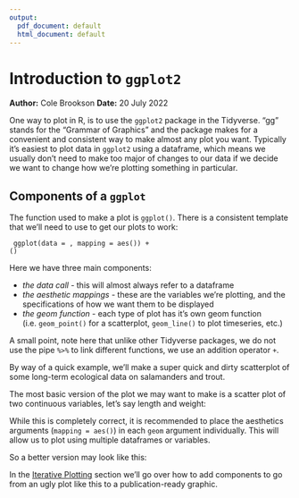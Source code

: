 ```yaml
---
output:
  pdf_document: default
  html_document: default
---
```

# Introduction to <code>ggplot2</code>
**Author:** Cole Brookson
**Date:** 20 July 2022

<!--begin.rcode, echo=FALSE
options(tidyverse.quiet = TRUE)
end.rcode-->

One way to plot in R, is to use the <code>ggplot2</code> package in the Tidyverse. "gg" stands for the "Grammar of Graphics" and the package makes for a convenient and consistent way to make almost any plot you want. Typically it's easiest to plot data in <code>ggplot2</code> using a dataframe, which means we usually don't need to make too major of changes to our data if we decide we want to change how we're plotting something in particular. 

## Components of a <code>ggplot</code>

The function used to make a plot is <code>ggplot()</code>. There is a consistent template that we'll need to use to get our plots to work:

<code>
ggplot(data = <DATA>, mapping = aes(<MAPPINGS>)) +
  <GEOM_FUNCTION>()
</code>

Here we have three main components:

* <em>the data call</em> - this will almost always refer to a dataframe 
* <em>the aesthetic mappings</em> - these are the variables we're plotting, and the specifications of how we want them to be displayed
* <em>the geom function</em> - each type of plot has it's own geom function (i.e. <code>geom_point()</code> for a scatterplot, <code>geom_line()</code> to plot timeseries, etc.)

A small point, note here that unlike other Tidyverse packages, we do not use the pipe <code>%>%</code> to link different functions, we use an addition operator <code>+</code>. 

By way of a quick example, we'll make a super quick and dirty scatterplot of some long-term ecological data on salamanders and trout. 
<!--begin.rcode
library(tidyverse)
library(lterdatasampler)

df <- lterdatasampler::and_vertebrates

names(df)
end.rcode-->

The most basic version of the plot we may want to make is a scatter plot of two continuous variables, let's say length and weight: 
<!--begin.rcode
ggplot(data = df, mapping = aes(x = length_1_mm, y = weight_g)) + 
  geom_point()
end.rcode-->

While this is completely correct, it is recommended to place the aesthetics arguments (<code>mapping = aes()</code>) in each <code>geom</code> argument individually. This will allow us to plot using multiple dataframes or variables. 

So a better version may look like this:
<!--begin.rcode
ggplot() +
  geom_point(data = df, aes(x = length_1_mm, y = weight_g))
end.rcode-->

In the <a href="./03-02-iterative-plotting.html">Iterative Plotting</a> section we'll go over how to add components to go from an ugly plot like this to a publication-ready graphic. 
